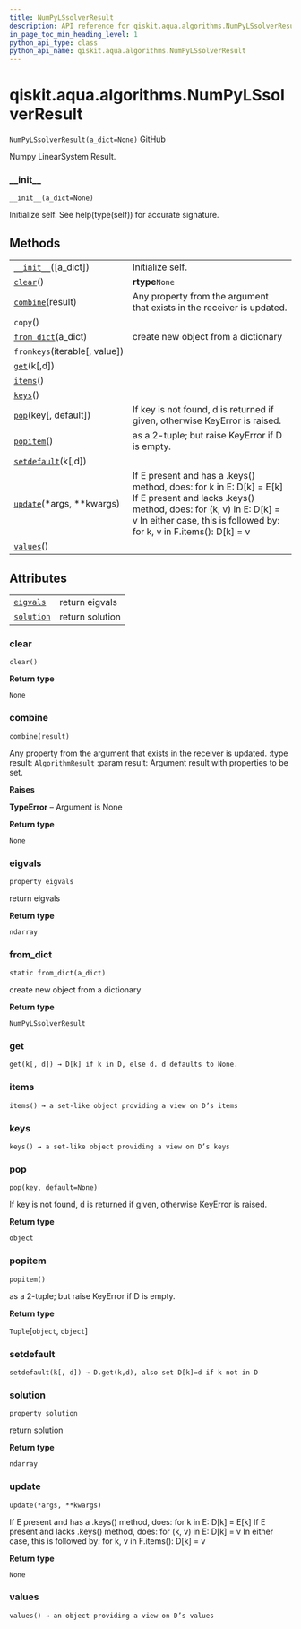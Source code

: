 ```yaml
---
title: NumPyLSsolverResult
description: API reference for qiskit.aqua.algorithms.NumPyLSsolverResult
in_page_toc_min_heading_level: 1
python_api_type: class
python_api_name: qiskit.aqua.algorithms.NumPyLSsolverResult
---
```


# qiskit.aqua.algorithms.NumPyLSsolverResult

<span id="qiskit.aqua.algorithms.NumPyLSsolverResult" />

`NumPyLSsolverResult(a_dict=None)` [GitHub](https://github.com/qiskit-community/qiskit-aqua/tree/stable/0.9/qiskit/aqua/algorithms/linear_solvers/numpy_ls_solver.py "view source code")

Numpy LinearSystem Result.

### \_\_init\_\_

<span id="qiskit.aqua.algorithms.NumPyLSsolverResult.__init__" />

`__init__(a_dict=None)`

Initialize self. See help(type(self)) for accurate signature.

## Methods

|                                                                                                                                        |                                                                                                                                                                                                                      |
| -------------------------------------------------------------------------------------------------------------------------------------- | -------------------------------------------------------------------------------------------------------------------------------------------------------------------------------------------------------------------- |
| [`__init__`](#qiskit.aqua.algorithms.NumPyLSsolverResult.__init__ "qiskit.aqua.algorithms.NumPyLSsolverResult.__init__")(\[a\_dict])   | Initialize self.                                                                                                                                                                                                     |
| [`clear`](#qiskit.aqua.algorithms.NumPyLSsolverResult.clear "qiskit.aqua.algorithms.NumPyLSsolverResult.clear")()                      | **rtype**`None`                                                                                                                                                                                                      |
| [`combine`](#qiskit.aqua.algorithms.NumPyLSsolverResult.combine "qiskit.aqua.algorithms.NumPyLSsolverResult.combine")(result)          | Any property from the argument that exists in the receiver is updated.                                                                                                                                               |
| `copy`()                                                                                                                               |                                                                                                                                                                                                                      |
| [`from_dict`](#qiskit.aqua.algorithms.NumPyLSsolverResult.from_dict "qiskit.aqua.algorithms.NumPyLSsolverResult.from_dict")(a\_dict)   | create new object from a dictionary                                                                                                                                                                                  |
| `fromkeys`(iterable\[, value])                                                                                                         |                                                                                                                                                                                                                      |
| [`get`](#qiskit.aqua.algorithms.NumPyLSsolverResult.get "qiskit.aqua.algorithms.NumPyLSsolverResult.get")(k\[,d])                      |                                                                                                                                                                                                                      |
| [`items`](#qiskit.aqua.algorithms.NumPyLSsolverResult.items "qiskit.aqua.algorithms.NumPyLSsolverResult.items")()                      |                                                                                                                                                                                                                      |
| [`keys`](#qiskit.aqua.algorithms.NumPyLSsolverResult.keys "qiskit.aqua.algorithms.NumPyLSsolverResult.keys")()                         |                                                                                                                                                                                                                      |
| [`pop`](#qiskit.aqua.algorithms.NumPyLSsolverResult.pop "qiskit.aqua.algorithms.NumPyLSsolverResult.pop")(key\[, default])             | If key is not found, d is returned if given, otherwise KeyError is raised.                                                                                                                                           |
| [`popitem`](#qiskit.aqua.algorithms.NumPyLSsolverResult.popitem "qiskit.aqua.algorithms.NumPyLSsolverResult.popitem")()                | as a 2-tuple; but raise KeyError if D is empty.                                                                                                                                                                      |
| [`setdefault`](#qiskit.aqua.algorithms.NumPyLSsolverResult.setdefault "qiskit.aqua.algorithms.NumPyLSsolverResult.setdefault")(k\[,d]) |                                                                                                                                                                                                                      |
| [`update`](#qiskit.aqua.algorithms.NumPyLSsolverResult.update "qiskit.aqua.algorithms.NumPyLSsolverResult.update")(\*args, \*\*kwargs) | If E present and has a .keys() method, does: for k in E: D\[k] = E\[k] If E present and lacks .keys() method, does: for (k, v) in E: D\[k] = v In either case, this is followed by: for k, v in F.items(): D\[k] = v |
| [`values`](#qiskit.aqua.algorithms.NumPyLSsolverResult.values "qiskit.aqua.algorithms.NumPyLSsolverResult.values")()                   |                                                                                                                                                                                                                      |

## Attributes

|                                                                                                                          |                 |
| ------------------------------------------------------------------------------------------------------------------------ | --------------- |
| [`eigvals`](#qiskit.aqua.algorithms.NumPyLSsolverResult.eigvals "qiskit.aqua.algorithms.NumPyLSsolverResult.eigvals")    | return eigvals  |
| [`solution`](#qiskit.aqua.algorithms.NumPyLSsolverResult.solution "qiskit.aqua.algorithms.NumPyLSsolverResult.solution") | return solution |

### clear

<span id="qiskit.aqua.algorithms.NumPyLSsolverResult.clear" />

`clear()`

**Return type**

`None`

### combine

<span id="qiskit.aqua.algorithms.NumPyLSsolverResult.combine" />

`combine(result)`

Any property from the argument that exists in the receiver is updated. :type result: `AlgorithmResult` :param result: Argument result with properties to be set.

**Raises**

**TypeError** – Argument is None

**Return type**

`None`

### eigvals

<span id="qiskit.aqua.algorithms.NumPyLSsolverResult.eigvals" />

`property eigvals`

return eigvals

**Return type**

`ndarray`

### from\_dict

<span id="qiskit.aqua.algorithms.NumPyLSsolverResult.from_dict" />

`static from_dict(a_dict)`

create new object from a dictionary

**Return type**

`NumPyLSsolverResult`

### get

<span id="qiskit.aqua.algorithms.NumPyLSsolverResult.get" />

`get(k[, d]) → D[k] if k in D, else d. d defaults to None.`

### items

<span id="qiskit.aqua.algorithms.NumPyLSsolverResult.items" />

`items() → a set-like object providing a view on D’s items`

### keys

<span id="qiskit.aqua.algorithms.NumPyLSsolverResult.keys" />

`keys() → a set-like object providing a view on D’s keys`

### pop

<span id="qiskit.aqua.algorithms.NumPyLSsolverResult.pop" />

`pop(key, default=None)`

If key is not found, d is returned if given, otherwise KeyError is raised.

**Return type**

`object`

### popitem

<span id="qiskit.aqua.algorithms.NumPyLSsolverResult.popitem" />

`popitem()`

as a 2-tuple; but raise KeyError if D is empty.

**Return type**

`Tuple`\[`object`, `object`]

### setdefault

<span id="qiskit.aqua.algorithms.NumPyLSsolverResult.setdefault" />

`setdefault(k[, d]) → D.get(k,d), also set D[k]=d if k not in D`

### solution

<span id="qiskit.aqua.algorithms.NumPyLSsolverResult.solution" />

`property solution`

return solution

**Return type**

`ndarray`

### update

<span id="qiskit.aqua.algorithms.NumPyLSsolverResult.update" />

`update(*args, **kwargs)`

If E present and has a .keys() method, does: for k in E: D\[k] = E\[k] If E present and lacks .keys() method, does: for (k, v) in E: D\[k] = v In either case, this is followed by: for k, v in F.items(): D\[k] = v

**Return type**

`None`

### values

<span id="qiskit.aqua.algorithms.NumPyLSsolverResult.values" />

`values() → an object providing a view on D’s values`

